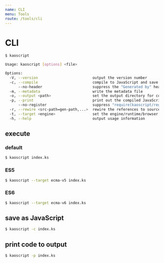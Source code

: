 ```yaml
---
name: CLI
menu: Tools
route: /tools/cli
---
```


# CLI

```sh
$ kaoscript

Usage: kaoscript [options] <file>

Options:
  -V, --version                         output the version number
  -c, --compile                         compile to JavaScript and save as .js files
      --no-header                       suppress the "Generated by" header
  -m, --metadata                        write the metadata file
  -o, --output <path>                   set the output directory for compiled JavaScript
  -p, --print                           print out the compiled JavaScript
      --no-register                     suppress "require(kaoscript/register)"
  -r, --rewire <src-path=gen-path,...>  rewire the references to source files to generated files
  -t, --target <engine>                 set the engine/runtime/browser to compile for
  -h, --help                            output usage information
```

## execute

### default

```sh
$ kaoscript index.ks
```

### ES5

```sh
$ kaoscript --target ecma-v5 index.ks
```

### ES6

```sh
$ kaoscript --target ecma-v6 index.ks
```

## save as JavaScript

```sh
$ kaoscript -c index.ks
```

## print code to output

```sh
$ kaoscript -p index.ks
```
